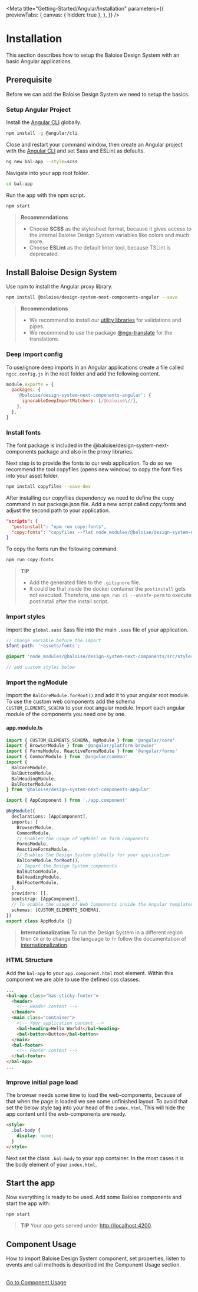 
<Meta
  title="Getting-Started/Angular/Installation"
  parameters={{
    previewTabs: {
      canvas: { hidden: true },
    },
  }}
/>

# Installation

This section describes how to setup the Baloise Design System with an basic Angular applications.

## Prerequisite

Before we can add the Baloise Design System we need to setup the basics.

### Setup Angular Project

Install the [Angular CLI](https://cli.angular.io/) globally.

```bash
npm install -g @angular/cli
```

Close and restart your command window, then create an Angular project with the [Angular CLI](https://cli.angular.io/) and set Sass and ESLint as defaults.

```bash
ng new bal-app --style=scss
```

Navigate into your app root folder.

```bash
cd bal-app
```

Run the app with the npm script.

```bash
npm start
```

> **Recommendations**
>
> - Choose **SCSS** as the stylesheet format, because it gives access to the internal Baloise Design System variables like colors and much more.
> - Choose **ESLint** as the default linter tool, because TSLint is deprecated.

## Install Baloise Design System

Use npm to install the Angular proxy library.

```bash
npm install @baloise/design-system-next-components-angular --save
```

> **Recommendations**
>
> - We recommend to install our [utility libraries](https://github.com/baloise/web-app-utils) for validations and pipes.
> - We recommend to use the package [@ngx-translate](https://github.com/ngx-translate/core) for the translations.

### Deep import config

To use/ignore deep imports in an Angular applications create a file called `ngcc.config.js` in the root folder and add the following content.

```javascript
module.exports = {
  packages: {
    '@baloise/design-system-next-components-angular': {
      ignorableDeepImportMatchers: [/@baloise\//],
    },
  },
}
```

### Install fonts

The font package is included in the @baloise/design-system-next-components package and also in the proxy libraries.

Next step is to provide the fonts to our web application. To do so we recommend the tool copyfiles (opens new window) to copy the font files into your asset folder.

```bash
npm install copyfiles --save-dev
```

After installing our copyfiles dependency we need to define the copy command in our package.json file. Add a new script called copy:fonts and adjust the second path to your application.

```json
"scripts": {
  "postinstall": "npm run copy:fonts",
  "copy:fonts": "copyfiles --flat node_modules/@baloise/design-system-next-fonts/lib/* src/assets/fonts"
}
```

To copy the fonts run the following command.

```bash
npm run copy:fonts
```

> **TIP**
>
> - Add the generated files to the `.gitignore` file.
> - It could be that inside the docker container the `postinstall` gets not executed. Therefore, use `npm run ci --unsafe-perm` to execute postinstall after the install script.

### Import styles

Import the `global.sass` Sass file into the main `.sass` file of your application.

```scss
// change variable before the import
$font-path: '~assets/fonts';

@import 'node_modules/@baloise/design-system-next-components/src/styles/global';

// add custom styles below
```

### Import the ngModule

Import the `BalCoreModule.forRoot()` and add it to your angular root module. To use the custom web components add the schema `CUSTOM_ELEMENTS_SCHEMA` to your root angular module.
Import each angular module of the components you need one by one.

#### app.module.ts

```typescript
import { CUSTOM_ELEMENTS_SCHEMA, NgModule } from '@angular/core'
import { BrowserModule } from '@angular/platform-browser'
import { FormsModule, ReactiveFormsModule } from '@angular/forms'
import { CommonModule } from '@angular/common'
import {
  BalCoreModule,
  BalButtonModule,
  BalHeadingModule,
  BalFooterModule,
} from '@baloise/design-system-next-components-angular'

import { AppComponent } from './app.component'

@NgModule({
  declarations: [AppComponent],
  imports: [
    BrowserModule,
    CommonModule,
    // Enables the usage of ngModel on form components
    FormsModule,
    ReactiveFormsModule,
    // Enables the Design System globally for your application
    BalCoreModule.forRoot(),
    // Import the Design System components
    BalButtonModule,
    BalHeadingModule,
    BalFooterModule,
  ],
  providers: [],
  bootstrap: [AppComponent],
  // To enable the usage of Web Components inside the Angular templates.
  schemas: [CUSTOM_ELEMENTS_SCHEMA],
})
export class AppModule {}
```

> **Internationalization** To run the Design System in a different region then `CH` or to change the language to `fr` follow the documentation of [internationalization](?path=/docs/getting-started-internationalization--page).

### HTML Structure

Add the `bal-app` to your `app.component.html` root element. Within this component we are able to use the defined css classes.

```html
...
<bal-app class="has-sticky-footer">
  <header>
    <!-- Header content -->
  </header>
  <main class="container">
    <!-- Your application content -->
    <bal-heading>Hello World!</bal-heading>
    <bal-button>Button</bal-button>
  </main>
  <bal-footer>
    <!-- Footer content -->
  </bal-footer>
</bal-app>
...
```

### Improve initial page load

The browser needs some time to load the web-components, because of that when the page is loaded we see some unfinished layout.
To avoid that set the below style tag into your head of the `index.html`. This will hide the app content until the web-components are ready.

```html
<style>
  .bal-body {
    display: none;
  }
</style>
```

Next set the class `.bal-body` to your app container. In the most cases it is the body element of your `index.html`.

## Start the app

Now everything is ready to be used. Add some Baloise components and start the app with:

```bash
npm start
```

> **TIP**
> Your app gets served under [http://localhost:4200](http://localhost:4200).

## Component Usage

How to import Baloise Design System component, set properties, listen to events and call methods is described int the Component Usage section.

<br />

<bal-doc-app>
  <a class="button is-primary is-inline" href="?path=/docs/usage-component--page#usage-with-angular">
    Go to Component Usage
  </a>
</bal-doc-app>

<bal-doc-github link="/stories/getting-started/angular/01-installation.stories.mdx"></bal-doc-github>
